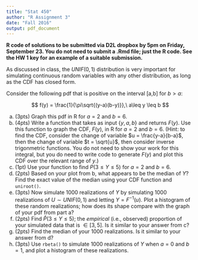 ```yaml
---
title: "Stat 450"
author: "R Assignment 3"
date: "Fall 2016"
output: pdf_document
---
```


**R code of solutions to be submitted via D2L dropbox by 5pm on Friday, September 23.  You do not need to submit a .Rmd file; just the R code.  See the HW 1 key for an example of a suitable submission.**

As discussed in class, the $UNIF(0,1)$ distribution is very important for simulating continuous random variables with any other distribution, as long as the CDF has closed form.  

Consider the following pdf that is positive on the interval [a,b] for $b>a$:

$$ f(y) = \frac{1}{\pi\sqrt{(y-a)(b-y)}},\ a\leq y \leq b
$$


a. (3pts) Graph this pdf in R for $a = 2$ and $b=6$.
b. (4pts) Write a function that takes as input $\{y,a,b\}$ and returns $F(y)$.  Use this function to graph the CDF, $F(y)$, in R for $a=2$ and $b=6$.  (Hint: to find the CDF, consider the change of variable $u = \frac{y-a}{b-a}$, then the change of variable $t = \sqrt{u}$, then consider inverse trigonmetric functions.  You do not need to show your work for this integral, but you do need to write code to generate $F(y)$ and plot this CDF over the relevant range of $y$.)   
c. (1pt)  Use your function to find $P(3 \leq Y\leq 5)$ for $a=2$ and $b=6$.
d. (2pts) Based on your plot from b, what appears to be the median of $Y$?  Find the exact value of the median using your CDF function and `uniroot()`.
e. (3pts) Now simulate 1000 realizations of $Y$ by simulating 1000 realizations of $U\sim UNIF(0,1)$ and letting $Y= F^{-1}(u)$.  Plot a histogram of these random realizations; how does its shape compare with the graph of your pdf from part a? 
f. (2pts)  Find $\hat P(3\leq Y\leq 5)$; the *empirical* (i.e., observed) proportion of your simulated data that is $\in [3,5]$.  Is it similar to your answer from c?
g. (2pts) Find the median of your 1000 realizations.  Is it similar to your answer from d?
h.  (3pts) Use `rbeta()` to simulate 1000 realizations of $Y$ when $a = 0$ and $b=1$, and plot a histogram of these realizations.

